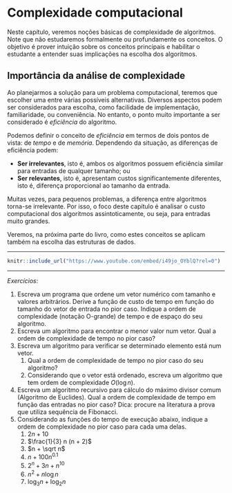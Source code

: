 # Complexidade computacional {#complexity}

Neste capítulo, veremos noções básicas de complexidade de algoritmos.  Note que não
estudaremos formalmente ou profundamente os conceitos.  O objetivo é prover intuição sobre
os conceitos principais e habilitar o estudante a entender suas implicações na escolha dos
algoritmos.

## Importância da análise de complexidade

Ao planejarmos a solução para um problema computacional, teremos que escolher uma entre
várias possíveis alternativas.  Diversos aspectos podem ser considerados para escolha,
como facilidade de implementação, familiaridade, ou conveniência.  No entanto, o ponto
muito importante a ser considerado é *eficiência* do algoritmo.

Podemos definir o conceito de *eficiência* em termos de dois pontos de vista:
de *tempo* e de *memória*.  Dependendo da situação, as diferenças de eficiência podem:

- **Ser irrelevantes**, isto é, ambos os algoritmos possuem eficiência similar para
  entradas de qualquer tamanho; ou
- **Ser relevantes**, isto é, apresentam custos significantemente diferentes, isto é,
  diferença proporcional ao tamanho da entrada.

Muitas vezes, para pequenos problemas, a diferença entre algoritmos torna-se irrelevante.
Por isso, o foco deste capítulo é analisar o custo computacional dos algoritmos
assintoticamente, ou seja, para entradas muito grandes.

Veremos, na próxima parte do livro, como estes conceitos se aplicam também na escolha das
estruturas de dados.


----

```r
knitr::include_url("https://www.youtube.com/embed/i49jo_OYblQ?rel=0")
```

----

*Exercícios*:

1. Escreva um programa que ordene um vetor numérico com tamanho e valores arbitrários.
   Derive a função de custo de tempo em função do tamanho do vetor de entrada no pior caso.
   Indique a ordem de complexidade (notação O-grande) de tempo e de espaço do seu algoritmo.
1. Escreva um algoritmo para encontrar o menor valor num vetor. Qual a ordem de
   complexidade de tempo no pior caso?
1. Escreva um algoritmo para verificar se determinado elemento está num vetor.
    1. Qual a ordem de complexidade de tempo no pior caso do seu algoritmo?
    1. Considerando que o vetor está ordenado, escreva um algoritmo que tem ordem de
       complexidade $O(\log n)$.
1. Escreva um algoritmo recursivo para cálculo do máximo divisor comum (Algoritmo de
   Euclides). Qual a ordem de complexidade de tempo em função das entradas no pior caso?
   Dica: procure na literatura a prova que utiliza sequência de Fibonacci.
1. Considerando as funções do tempo de execução abaixo, indique a ordem de complexidade no
   pior caso para cada uma delas.
    1. $2 n + 10$
    1. $\frac{1}{3} n (n + 2)$
    1. $n + \sqrt n$
    1. $n + 100 n^{0.1}$
    1. $2^n + 3 n + n^{10}$
    1. $n^2 + n \log n$
    1. $\log_3 n + \log_2 n$

<!-- vim: set spell spelllang=pt tw=90: -->
